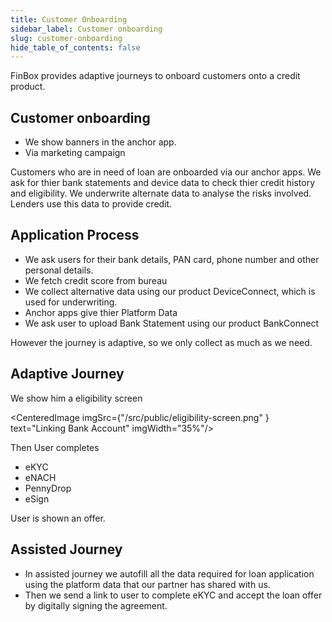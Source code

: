 ```yaml
---
title: Customer Onboarding
sidebar_label: Customer onboarding
slug: customer-onboarding
hide_table_of_contents: false
---
```



FinBox provides adaptive journeys to onboard customers onto a credit product. 


## Customer onboarding

- We show banners in the anchor app.
- Via marketing campaign

Customers who are in need of loan are onboarded via our anchor apps. We ask for thier bank statements and device data to check thier credit history and eligibility. We underwrite alternate data to analyse the risks involved. Lenders use this data to provide credit.


## Application Process

* We ask users for their bank details, PAN card, phone number and other personal details. 
* We fetch credit score from bureau
* We collect alternative data using our product DeviceConnect, which is used for underwriting.
* Anchor apps give thier Platform Data 
* We ask user to upload Bank Statement using our product BankConnect 

However the journey is adaptive, so we only collect as much as we need.

## Adaptive Journey 

We show him a eligibility screen

<CenteredImage  imgSrc={"/src/public/eligibility-screen.png" } text="Linking Bank Account" imgWidth="35%"/>

Then User completes

- eKYC
- eNACH
- PennyDrop
- eSign

User is shown an offer.


## Assisted Journey

* In assisted journey we autofill all the data required for loan application using the platform data that our partner has shared with us.
* Then we send a link to user to complete eKYC and accept the loan offer by digitally signing the agreement.



